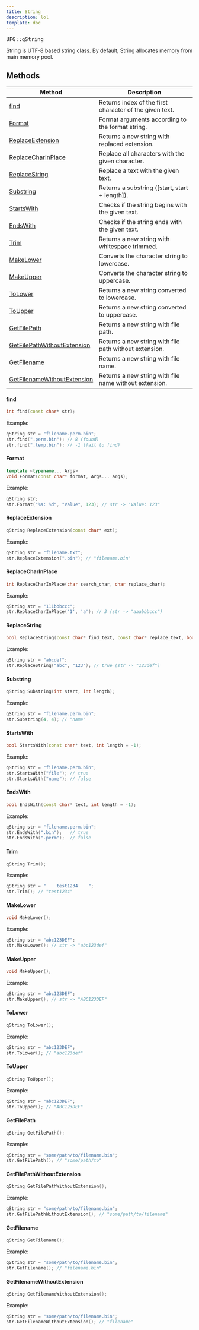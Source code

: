 ```yaml
---
title: String
description: lol
template: doc
---
```



<pre>UFG::qString</pre>

String is UTF-8 based string class. By default, String allocates memory from main memory pool.

## Methods

| Method | Description |
| ------ | ----------- |
| [find](#find) | Returns index of the first character of the given text. |
| [Format](#format) | Format arguments according to the format string. |
| [ReplaceExtension](#replaceextension) | Returns a new string with replaced extension. |
| [ReplaceCharInPlace](#replacecharinplace) | Replace all characters with the given character. |
| [ReplaceString](#replacestring) | Replace a text with the given text. |
| [Substring](#substring) | Returns a substring ([start, start + length]). |
| [StartsWith](#startswith) | Checks if the string begins with the given text. |
| [EndsWith](#endswith) | Checks if the string ends with the given text. |
| [Trim](#trim) | Returns a new string with whitespace trimmed. |
| [MakeLower](#makelower) | Converts the character string to lowercase. |
| [MakeUpper](#makeupper) | Converts the character string to uppercase. |
| [ToLower](#tolower) | Returns a new string converted to lowercase. |
| [ToUpper](#toupper) | Returns a new string converted to uppercase. |
| [GetFilePath](#getfilepath) | Returns a new string with file path. |
| [GetFilePathWithoutExtension](#getfilepathwithoutextension) | Returns a new string with file path without extension. |
| [GetFilename](#getfilename) | Returns a new string with file name. |
| [GetFilenameWithoutExtension](#getfilenamewithoutextension) | Returns a new string with file name without extension. |

#### find

```cpp
int find(const char* str);
```

Example:
```cpp
qString str = "filename.perm.bin";
str.find(".perm.bin"); // 8 (found) 
str.find(".temp.bin"); // -1 (fail to find)
```

#### Format

```cpp
template <typename... Args>
void Format(const char* format, Args... args);
```

Example:
```cpp
qString str;
str.Format("%s: %d", "Value", 123); // str -> "Value: 123"
```

#### ReplaceExtension

```cpp
qString ReplaceExtension(const char* ext);
```

Example:
```cpp
qString str = "filename.txt";
str.ReplaceExtension(".bin"); // "filename.bin"
```

#### ReplaceCharInPlace

```cpp
int ReplaceCharInPlace(char search_char, char replace_char);
```

Example:
```cpp
qString str = "111bbbccc";
str.ReplaceCharInPlace('1', 'a'); // 3 (str -> "aaabbbccc")
```

#### ReplaceString

```cpp
bool ReplaceString(const char* find_text, const char* replace_text, bool ignore_case = false);
```

Example:
```cpp
qString str = "abcdef";
str.ReplaceString("abc", "123"); // true (str -> "123def")
```

#### Substring

```cpp
qString Substring(int start, int length);
```
Example:
```cpp
qString str = "filename.perm.bin";
str.Substring(4, 4); // "name"
```

#### StartsWith

```cpp
bool StartsWith(const char* text, int length = -1);
```

Example:
```cpp
qString str = "filename.perm.bin";
str.StartsWith("file"); // true
str.StartsWith("name"); // false
```

#### EndsWith

```cpp
bool EndsWith(const char* text, int length = -1);
```

Example:
```cpp
qString str = "filename.perm.bin";
str.EndsWith(".bin");   // true
str.EndsWith(".perm");  // false
```

#### Trim

```cpp
qString Trim();
```

Example:
```cpp
qString str = "    test1234    ";
str.Trim(); // "test1234"
```

#### MakeLower

```cpp
void MakeLower();
```

Example:
```cpp
qString str = "abc123DEF";
str.MakeLower(); // str -> "abc123def"
```

#### MakeUpper

```cpp
void MakeUpper();
```

Example:
```cpp
qString str = "abc123DEF";
str.MakeUpper(); // str -> "ABC123DEF"
```

#### ToLower

```cpp
qString ToLower();
```

Example:
```cpp
qString str = "abc123DEF";
str.ToLower(); // "abc123def"
```

#### ToUpper

```cpp
qString ToUpper();
```

Example:
```cpp
qString str = "abc123DEF";
str.ToUpper(); // "ABC123DEF"
```

#### GetFilePath

```cpp
qString GetFilePath();
```

Example:
```cpp
qString str = "some/path/to/filename.bin";
str.GetFilePath(); // "some/path/to"
```

#### GetFilePathWithoutExtension

```cpp
qString GetFilePathWithoutExtension();
```

Example:
```cpp
qString str = "some/path/to/filename.bin";
str.GetFilePathWithoutExtension(); // "some/path/to/filename"
```

#### GetFilename

```cpp
qString GetFilename();
```

Example:
```cpp
qString str = "some/path/to/filename.bin";
str.GetFilename(); // "filename.bin"
```

#### GetFilenameWithoutExtension

```cpp
qString GetFilenameWithoutExtension();
```

Example:
```cpp
qString str = "some/path/to/filename.bin";
str.GetFilenameWithoutExtension(); // "filename"
```